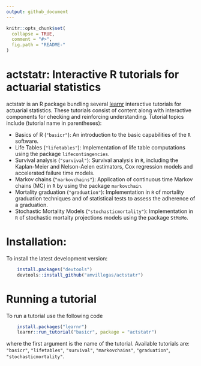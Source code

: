 ```yaml
---
output: github_document
---
```


<!-- README.md is generated from README.Rmd. Please edit that file -->

```r
knitr::opts_chunk$set(
  collapse = TRUE,
  comment = "#>",
  fig.path = "README-"
)
```

actstatr: Interactive R tutorials for actuarial statistics
===========================================================

actstatr is an R package bundling several [learnr](https://rstudio.github.io/learnr/index.html) interactive tutorials for actuarial statistics. These tutorials consist of content along with interactive components for checking and reinforcing understanding. Tutorial topics include (tutorial name in parentheses):

- Basics of R (`"basicr"`): An introduction to the basic capabilities of the `R` software.
- Life Tables (`"lifetables"`): Implementation of life table  computations using the package `lifecontingencies`.
- Survival analysis (`"survival"`): Survival analysis in `R`, including the Kaplan-Meier and Nelson-Aelen estimators, Cox regression models and accelerated failure time models.
- Markov chains (`"markovchains"`): Application of continuous time Markov chains (MC) in `R` by using the package `markovchain`.
- Mortality graduation (`"graduation"`): Implementation in `R` of mortality graduation techniques and of statistical tests to assess the adherence of a graduation.
- Stochastic Mortality Models (`"stochasticmortality"`):  Implementation in `R` of stochastic mortaity projections models using the package `StMoMo`.

# Installation:

To install the latest development version: 

```R
    install.packages("devtools")
    devtools::install_github("amvillegas/actstatr")
````

# Running a tutorial

To run a tutorial use the following code

```R
    install.packages("learnr")
    learnr::run_tutorial("basicr", package = "actstatr")
````
where the first argument is the name of the tutorial. Available tutorials are: `"basicr"`, `"lifetables"`, `"survival"`, `"markovchains"`, `"graduation"`, `"stochasticmortality"`.
